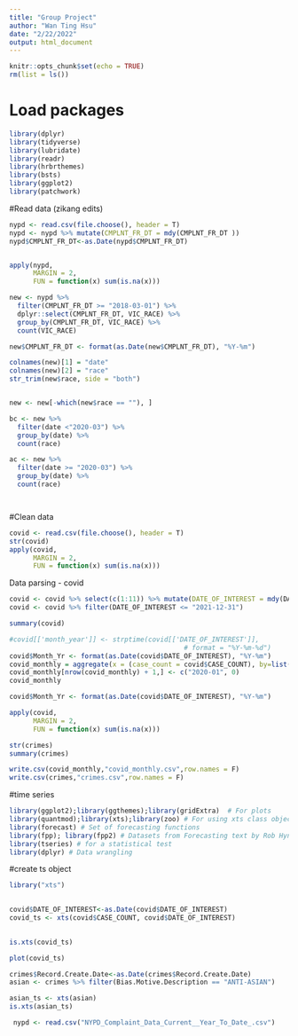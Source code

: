 ```yaml
---
title: "Group Project"
author: "Wan Ting Hsu"
date: "2/22/2022"
output: html_document
---
```


```r
knitr::opts_chunk$set(echo = TRUE)
rm(list = ls())
```

# Load packages
```r
library(dplyr)
library(tidyverse)
library(lubridate)
library(readr)
library(hrbrthemes)
library(bsts)
library(ggplot2)
library(patchwork)
```

#Read data (zikang edits)
```r

nypd <- read.csv(file.choose(), header = T)
nypd <- nypd %>% mutate(CMPLNT_FR_DT = mdy(CMPLNT_FR_DT ))
nypd$CMPLNT_FR_DT<-as.Date(nypd$CMPLNT_FR_DT)  


apply(nypd,
      MARGIN = 2, 
      FUN = function(x) sum(is.na(x)))

new <- nypd %>% 
  filter(CMPLNT_FR_DT >= "2018-03-01") %>%
  dplyr::select(CMPLNT_FR_DT, VIC_RACE) %>%
  group_by(CMPLNT_FR_DT, VIC_RACE) %>%
  count(VIC_RACE)

new$CMPLNT_FR_DT <- format(as.Date(new$CMPLNT_FR_DT), "%Y-%m")

colnames(new)[1] = "date"
colnames(new)[2] = "race"
str_trim(new$race, side = "both")


new <- new[-which(new$race == ""), ]

bc <- new %>%
  filter(date <"2020-03") %>%
  group_by(date) %>%
  count(race)

ac <- new %>%
  filter(date >= "2020-03") %>%
  group_by(date) %>%
  count(race)




```

#Clean data
```r
covid <- read.csv(file.choose(), header = T)
str(covid)
apply(covid,
      MARGIN = 2, 
      FUN = function(x) sum(is.na(x)))
```
Data parsing - covid

```r
covid <- covid %>% select(c(1:11)) %>% mutate(DATE_OF_INTEREST = mdy(DATE_OF_INTEREST ))
covid <- covid %>% filter(DATE_OF_INTEREST <= "2021-12-31")

summary(covid)

#covid[['month_year']] <- strptime(covid[['DATE_OF_INTEREST']],
                                            # format = "%Y-%m-%d")
covid$Month_Yr <- format(as.Date(covid$DATE_OF_INTEREST), "%Y-%m")
covid_monthly = aggregate(x = (case_count = covid$CASE_COUNT), by=list(Month_Yr=covid$Month_Yr), FUN=sum)
covid_monthly[nrow(covid_monthly) + 1,] <- c("2020-01", 0)
covid_monthly

covid$Month_Yr <- format(as.Date(covid$DATE_OF_INTEREST), "%Y-%m")
```

```r
apply(covid,
      MARGIN = 2, 
      FUN = function(x) sum(is.na(x)))

```

```r
str(crimes)
summary(crimes) 

```




```r
write.csv(covid_monthly,"covid_monthly.csv",row.names = F)
write.csv(crimes,"crimes.csv",row.names = F)

```

#time series

```r
library(ggplot2);library(ggthemes);library(gridExtra)  # For plots 
library(quantmod);library(xts);library(zoo) # For using xts class objects
library(forecast) # Set of forecasting functions
library(fpp); library(fpp2) # Datasets from Forecasting text by Rob Hyndman
library(tseries) # for a statistical test
library(dplyr) # Data wrangling
```

#create ts object
```r


library("xts")

  
covid$DATE_OF_INTEREST<-as.Date(covid$DATE_OF_INTEREST)  
covid_ts <- xts(covid$CASE_COUNT, covid$DATE_OF_INTEREST)

  
is.xts(covid_ts)
```

```r
plot(covid_ts)
```



```r
crimes$Record.Create.Date<-as.Date(crimes$Record.Create.Date)  
asian <- crimes %>% filter(Bias.Motive.Description == "ANTI-ASIAN")
```


```r

asian_ts <- xts(asian)
is.xts(asian_ts)
```



```r
 nypd <- read.csv("NYPD_Complaint_Data_Current__Year_To_Date_.csv")
```

```r

```












